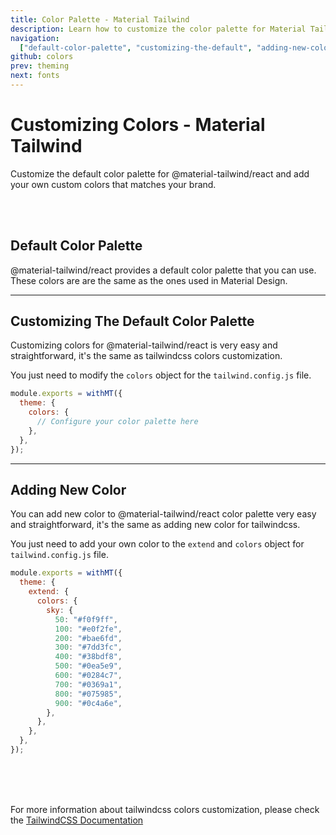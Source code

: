 ```yaml
---
title: Color Palette - Material Tailwind
description: Learn how to customize the color palette for Material Tailwind.
navigation:
  ["default-color-palette", "customizing-the-default", "adding-new-color"]
github: colors
prev: theming
next: fonts
---
```


# Customizing Colors - Material Tailwind

Customize the default color palette for @material-tailwind/react and add your own custom colors that matches your brand.

<br />
<br />

## Default Color Palette

@material-tailwind/react provides a default color palette that you can use. These colors are are the same as the ones used in Material Design.

<div
  id="default-color-palette"
  className="mt-12 grid scroll-mt-56 grid-cols-1 gap-8"
>
  <ColorPalette
    name="blue grey"
    colors={{
      50: "#eceff1",
      100: "#cfd8dc",
      200: "#b0bec5",
      300: "#90a4ae",
      400: "#78909c",
      500: "#607d8b",
      600: "#546e7a",
      700: "#455a64",
      800: "#37474f",
      900: "#263238",
    }}
  />
  <ColorPalette
    name="grey"
    colors={{
      50: "#fafafa",
      100: "#f5f5f5",
      200: "#eeeeee",
      300: "#e0e0e0",
      400: "#bdbdbd",
      500: "#9e9e9e",
      600: "#757575",
      700: "#616161",
      800: "#424242",
      900: "#212121",
    }}
  />
  <ColorPalette
    name="brown"
    colors={{
      50: "#efebe9",
      100: "#d7ccc8",
      200: "#bcaaa4",
      300: "#a1887f",
      400: "#8d6e63",
      500: "#795548",
      600: "#6d4c41",
      700: "#5d4037",
      800: "#4e342e",
      900: "#3e2723",
    }}
  />
  <ColorPalette
    name="deep orange"
    colors={{
      50: "#fbe9e7",
      100: "#ffccbc",
      200: "#ffab91",
      300: "#ff8a65",
      400: "#ff7043",
      500: "#ff5722",
      600: "#f4511e",
      700: "#e64a19",
      800: "#d84315",
      900: "#bf360c",
    }}
  />
  <ColorPalette
    name="orange"
    colors={{
      50: "#fff3e0",
      100: "#ffe0b2",
      200: "#ffcc80",
      300: "#ffb74d",
      400: "#ffa726",
      500: "#ff9800",
      600: "#fb8c00",
      700: "#f57c00",
      800: "#ef6c00",
      900: "#e65100",
    }}
  />
  <ColorPalette
    name="amber"
    colors={{
      50: "#fff8e1",
      100: "#ffecb3",
      200: "#ffe082",
      300: "#ffd54f",
      400: "#ffca28",
      500: "#ffc107",
      600: "#ffb300",
      700: "#ffa000",
      800: "#ff8f00",
      900: "#ff6f00",
    }}
  />
  <ColorPalette
    name="yellow"
    colors={{
      50: "#fffde7",
      100: "#fff9c4",
      200: "#fff59d",
      300: "#fff176",
      400: "#ffee58",
      500: "#ffeb3b",
      600: "#fdd835",
      700: "#fbc02d",
      800: "#f9a825",
      900: "#f57f17",
    }}
  />
  <ColorPalette
    name="lime"
    colors={{
      50: "#f9fbe7",
      100: "#f0f4c3",
      200: "#e6ee9c",
      300: "#dce775",
      400: "#d4e157",
      500: "#cddc39",
      600: "#c0ca33",
      700: "#afb42b",
      800: "#9e9d24",
      900: "#827717",
    }}
  />
  <ColorPalette
    name="light-green"
    colors={{
      50: "#f1f8e9",
      100: "#dcedc8",
      200: "#c5e1a5",
      300: "#aed581",
      400: "#9ccc65",
      500: "#8bc34a",
      600: "#7cb342",
      700: "#689f38",
      800: "#558b2f",
      900: "#33691e",
    }}
  />
  <ColorPalette
    name="green"
    colors={{
      50: "#e8f5e9",
      100: "#c8e6c9",
      200: "#a5d6a7",
      300: "#81c784",
      400: "#66bb6a",
      500: "#4caf50",
      600: "#43a047",
      700: "#388e3c",
      800: "#2e7d32",
      900: "#1b5e20",
    }}
  />
  <ColorPalette
    name="teal"
    colors={{
      50: "#e0f2f1",
      100: "#b2dfdb",
      200: "#80cbc4",
      300: "#4db6ac",
      400: "#26a69a",
      500: "#009688",
      600: "#00897b",
      700: "#00796b",
      800: "#00695c",
      900: "#004d40",
    }}
  />
  <ColorPalette
    name="cyan"
    colors={{
      50: "#e0f7fa",
      100: "#b2ebf2",
      200: "#80deea",
      300: "#4dd0e1",
      400: "#26c6da",
      500: "#00bcd4",
      600: "#00acc1",
      700: "#0097a7",
      800: "#00838f",
      900: "#006064",
    }}
  />
  <ColorPalette
    name="light-blue"
    colors={{
      50: "#e1f5fe",
      100: "#b3e5fc",
      200: "#81d4fa",
      300: "#4fc3f7",
      400: "#29b6f6",
      500: "#03a9f4",
      600: "#039be5",
      700: "#0288d1",
      800: "#0277bd",
      900: "#01579b",
    }}
  />
  <ColorPalette
    name="blue"
    colors={{
      50: "#e3f2fd",
      100: "#bbdefb",
      200: "#90caf9",
      300: "#64b5f6",
      400: "#42a5f5",
      500: "#2196f3",
      600: "#1e88e5",
      700: "#1976d2",
      800: "#1565c0",
      900: "#0d47a1",
    }}
  />
  <ColorPalette
    name="indigo"
    colors={{
      50: "#e8eaf6",
      100: "#c5cae9",
      200: "#9fa8da",
      300: "#7986cb",
      400: "#5c6bc0",
      500: "#3f51b5",
      600: "#3949ab",
      700: "#303f9f",
      800: "#283593",
      900: "#1a237e",
    }}
  />
  <ColorPalette
    name="deep-purple"
    colors={{
      50: "#ede7f6",
      100: "#d1c4e9",
      200: "#b39ddb",
      300: "#9575cd",
      400: "#7e57c2",
      500: "#673ab7",
      600: "#5e35b1",
      700: "#512da8",
      800: "#4527a0",
      900: "#311b92",
    }}
  />
  <ColorPalette
    name="purple"
    colors={{
      50: "#f3e5f5",
      100: "#e1bee7",
      200: "#ce93d8",
      300: "#ba68c8",
      400: "#ab47bc",
      500: "#9c27b0",
      600: "#8e24aa",
      700: "#7b1fa2",
      800: "#6a1b9a",
      900: "#4a148c",
    }}
  />
  <ColorPalette
    name="pink"
    colors={{
      50: "#fce4ec",
      100: "#f8bbd0",
      200: "#f48fb1",
      300: "#f06292",
      400: "#ec407a",
      500: "#e91e63",
      600: "#d81b60",
      700: "#c2185b",
      800: "#ad1457",
      900: "#880e4f",
    }}
  />
  <ColorPalette
    name="red"
    colors={{
      50: "#ffebee",
      100: "#ffcdd2",
      200: "#ef9a9a",
      300: "#e57373",
      400: "#ef5350",
      500: "#f44336",
      600: "#e53935",
      700: "#d32f2f",
      800: "#c62828",
      900: "#b71c1c",
    }}
  />
</div>

---

## Customizing The Default Color Palette

<span id="customizing-the-default" className="scroll-mt-48" />

Customizing colors for @material-tailwind/react is very easy and straightforward, it's the same as tailwindcss colors customization.

You just need to modify the <Code>colors</Code> object for the <Code>tailwind.config.js</Code> file.

```js
module.exports = withMT({
  theme: {
    colors: {
      // Configure your color palette here
    },
  },
});
```

---

## Adding New Color

<span id="adding-new-color" className="scroll-mt-48" />

You can add new color to @material-tailwind/react color palette very easy and straightforward, it's the same as adding new color for tailwindcss.

You just need to add your own color to the <Code>extend</Code> and <Code>colors</Code> object for <Code>tailwind.config.js</Code> file.

```js {5-16}
module.exports = withMT({
  theme: {
    extend: {
      colors: {
        sky: {
          50: "#f0f9ff",
          100: "#e0f2fe",
          200: "#bae6fd",
          300: "#7dd3fc",
          400: "#38bdf8",
          500: "#0ea5e9",
          600: "#0284c7",
          700: "#0369a1",
          800: "#075985",
          900: "#0c4a6e",
        },
      },
    },
  },
});
```

<br />
<br />
<br />

For more information about tailwindcss colors customization, please check the <a href="https://tailwindcss.com/docs/customizing-colors?ref=material-tailwind" target="_blank" className="font-medium hover:text-blue-500 transition-colors">TailwindCSS Documentation</a>
